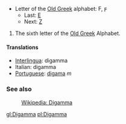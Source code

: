 *Letter of the [[w:Old Greek|Old Greek]] alphabet: &#x3dc;, &#x3dd;
**Last: [[epsilon|&#917;]]
**Next: [[zeta|&#918;]]

#The sixth letter of the [[w:Old Greek|Old Greek]] Alphabet.

==== Translations ====
*[[Interlingua]]: digamma
*Italian: digamma
*[[Portuguese]]: [[digama]] ''m''

=== See also ===
:[[w:Digamma (letter)|Wikipedia: Digamma]]

[[gl:Digamma]]
[[pl:Digamma]]